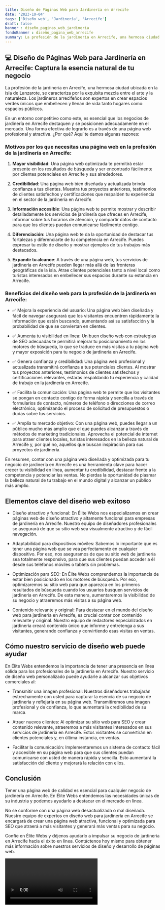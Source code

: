 ```yaml
---
title: Diseño de Páginas Web para Jardinería en Arrecife
date: '2023-10-04'
tags: ['Diseño web', 'Jardinería', 'Arrecife']
draft: false
banner : diseño_paginas_web_jardinería
fondoBanner : diseño_pagina_web_arrecife
summary: La profesión de la jardinería en Arrecife, una hermosa ciudad ubicada en la isla de Lanzarote, se caracteriza por la exquisita mezcla entre el arte y la naturaleza. Los jardineros arrecifeños son expertos en crear espacios verdes únicos que embellecen y llenan de vida tanto hogares como espacios públicos. 
---
```


## 💻 Diseño de Páginas Web para Jardinería en Arrecife: Captura la esencia natural de tu negocio

La profesión de la jardinería en Arrecife, una hermosa ciudad ubicada en la isla de Lanzarote, se caracteriza por la exquisita mezcla entre el arte y la naturaleza. Los jardineros arrecifeños son expertos en crear espacios verdes únicos que embellecen y llenan de vida tanto hogares como espacios públicos. 

En un entorno competitivo como este, es esencial que los negocios de jardinería en Arrecife destaquen y se posicionen adecuadamente en el mercado. Una forma efectiva de lograrlo es a través de una página web profesional y atractiva. ¿Por qué? Aquí te damos algunas razones:

### Motivos por los que necesitas una página web en la profesión de la jardinería en Arrecife:

1. **Mayor visibilidad**: Una página web optimizada te permitirá estar presente en los resultados de búsqueda y ser encontrado fácilmente por clientes potenciales en Arrecife y sus alrededores.

2. **Credibilidad**: Una página web bien diseñada y actualizada brinda confianza a tus clientes. Muestra tus proyectos anteriores, testimonios de clientes satisfechos y certificaciones que respalden tu experiencia en el sector de la jardinería en Arrecife.

3. **Información accesible**: Una página web te permite mostrar y describir detalladamente los servicios de jardinería que ofreces en Arrecife, informar sobre tus horarios de atención, y compartir datos de contacto para que los clientes puedan comunicarse fácilmente contigo.

4. **Diferenciación**: Una página web te da la oportunidad de destacar tus fortalezas y diferenciarte de tu competencia en Arrecife. Puedes expresar tu estilo de diseño y mostrar ejemplos de tus trabajos más destacados.

5. **Expandir tu alcance**: A través de una página web, tus servicios de jardinería en Arrecife pueden llegar más allá de las fronteras geográficas de la isla. Atrae clientes potenciales tanto a nivel local como turistas interesados en embellecer sus espacios durante su estancia en Arrecife.

### Beneficios del diseño web para la profesión de la jardinería en Arrecife:

- ✅ Mejora la experiencia del usuario: Una página web bien diseñada y fácil de navegar asegurará que los visitantes encuentren rápidamente la información que están buscando, aumentando así su satisfacción y la probabilidad de que se conviertan en clientes.

- ✅ Aumenta tu visibilidad en línea: Un buen diseño web con estrategias de SEO adecuadas te permitirá mejorar tu posicionamiento en los motores de búsqueda, lo que se traduce en más visitas a tu página web y mayor exposición para tu negocio de jardinería en Arrecife.

- ✅ Genera confianza y credibilidad: Una página web profesional y actualizada transmitirá confianza a tus potenciales clientes. Al mostrar tus proyectos anteriores, testimonios de clientes satisfechos y certificaciones relevantes, estarás respaldando tu experiencia y calidad de trabajo en la jardinería en Arrecife.

- ✅ Facilita la comunicación: Una página web te permite que los visitantes se pongan en contacto contigo de forma rápida y sencilla a través de formularios de contacto, números de teléfono o direcciones de correo electrónico, optimizando el proceso de solicitud de presupuestos o dudas sobre tus servicios.

- ✅ Amplía tu mercado objetivo: Con una página web, puedes llegar a un público mucho más amplio que el que puedes alcanzar a través de métodos de marketing tradicionales. Aprovecha el potencial de internet para atraer clientes locales, turistas interesados en la belleza natural de Arrecife y, por qué no, aquellos que buscan inspiración para sus proyectos de jardinería.

En resumen, contar con una página web diseñada y optimizada para tu negocio de jardinería en Arrecife es una herramienta clave para hacer crecer tu visibilidad en línea, aumentar tu credibilidad, destacar frente a la competencia y potenciar las ventas. No pierdas la oportunidad de plasmar la belleza natural de tu trabajo en el mundo digital y alcanzar un público más amplio.

<GifSeo />

<Cta />

## Elementos clave del diseño web exitoso

- Diseño atractivo y funcional: En Élite Webs nos especializamos en crear páginas web de diseño atractivo y altamente funcional para empresas de jardinería en Arrecife. Nuestro equipo de diseñadores profesionales se asegurará de que su sitio web sea visualmente atractivo y de fácil navegación.

- Adaptabilidad para dispositivos móviles: Sabemos lo importante que es tener una página web que se vea perfectamente en cualquier dispositivo. Por eso, nos aseguramos de que su sitio web de jardinería sea totalmente responsivo, para que sus clientes puedan acceder a él desde sus teléfonos móviles o tablets sin problemas.

- Optimización para SEO: En Élite Webs comprendemos la importancia de estar bien posicionado en los motores de búsqueda. Por eso, optimizaremos su sitio web para que aparezca en los primeros resultados de búsqueda cuando los usuarios busquen servicios de jardinería en Arrecife. De esta manera, aumentaremos la visibilidad de su negocio y atraeremos más visitas a su página web.

- Contenido relevante y original: Para destacar en el mundo del diseño web para jardinería en Arrecife, es crucial contar con contenido relevante y original. Nuestro equipo de redactores especializados en jardinería creará contenido único que informe y entretenga a sus visitantes, generando confianza y convirtiendo esas visitas en ventas.

## Cómo nuestro servicio de diseño web puede ayudar

En Élite Webs entendemos la importancia de tener una presencia en línea sólida para los profesionales de la jardinería en Arrecife. Nuestro servicio de diseño web personalizado puede ayudarle a alcanzar sus objetivos comerciales al:

- Transmitir una imagen profesional: Nuestros diseñadores trabajarán estrechamente con usted para capturar la esencia de su negocio de jardinería y reflejarla en su página web. Transmitiremos una imagen profesional y de confianza, lo que aumentará la credibilidad de su marca.

- Atraer nuevos clientes: Al optimizar su sitio web para SEO y crear contenido relevante, atraeremos a más visitantes interesados en sus servicios de jardinería en Arrecife. Estos visitantes se convertirán en clientes potenciales y, en última instancia, en ventas.

- Facilitar la comunicación: Implementaremos un sistema de contacto fácil y accesible en su página web para que sus clientes puedan comunicarse con usted de manera rápida y sencilla. Esto aumentará la satisfacción del cliente y mejorará la relación con ellos.

## Conclusión

Tener una página web de calidad es esencial para cualquier negocio de jardinería en Arrecife. En Élite Webs entendemos las necesidades únicas de su industria y podemos ayudarlo a destacar en el mercado en línea.

No se conforme con una página web desactualizada o mal diseñada. Nuestro equipo de expertos en diseño web para jardinería en Arrecife se encargará de crear una página web atractiva, funcional y optimizada para SEO que atraerá a más visitantes y generará más ventas para su negocio.

Confíe en Élite Webs y déjenos ayudarlo a impulsar su negocio de jardinería en Arrecife hacia el éxito en línea. Contáctenos hoy mismo para obtener más información sobre nuestros servicios de diseño y desarrollo de páginas web.

<Video />

<CtaBot job='Jardinería' city='Arrecife'/>

<Gmaps query='Arrecife+españa+maps' />